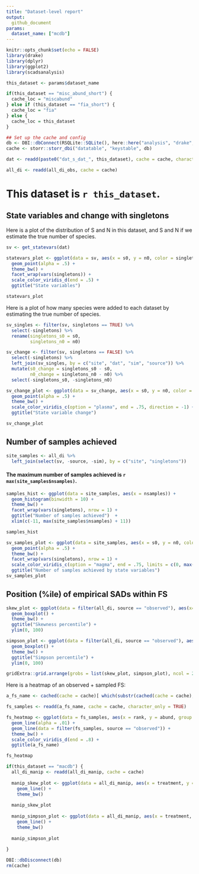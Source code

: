 ```yaml
---
title: "Dataset-level report"
output: 
  github_document
params:
  dataset_name: ["mcdb"]
---
```


```r
knitr::opts_chunk$set(echo = FALSE)
library(drake)
library(dplyr)
library(ggplot2)
library(scadsanalysis)

this_dataset <- params$dataset_name

if(this_dataset == "misc_abund_short") {
  cache_loc = "miscabund"
} else if (this_dataset == "fia_short") {
  cache_loc = "fia" 
} else {
  cache_loc = this_dataset
}

## Set up the cache and config
db <- DBI::dbConnect(RSQLite::SQLite(), here::here("analysis", "drake", paste0("drake-cache-", cache_loc, ".sqlite")))
cache <- storr::storr_dbi("datatable", "keystable", db)

dat <- readd(paste0("dat_s_dat_", this_dataset), cache = cache, character_only = T) 

all_di <- readd(all_di_obs, cache = cache)


```
# This dataset is `r this_dataset`.

## State variables and change with singletons

Here is a plot of the distribution of S and N in this dataset, and S and N if we estimate the true number of species.

```r

sv <- get_statevars(dat)

statevars_plot <- ggplot(data = sv, aes(x = s0, y = n0, color = singletons)) +
  geom_point(alpha = .5) +
  theme_bw() +
  facet_wrap(vars(singletons)) +
  scale_color_viridis_d(end = .5) +
  ggtitle("State variables")

statevars_plot
```

Here is a plot of how many species were added to each dataset by estimating the true number of species.

```r
sv_singles <- filter(sv, singletons == TRUE) %>%
  select(-singletons) %>%
  rename(singletons_s0 = s0,
         singletons_n0 = n0)

sv_change <- filter(sv, singletons == FALSE) %>%
  select(-singletons) %>%
  left_join(sv_singles, by = c("site", "dat", "sim", "source")) %>%
  mutate(s0_change = singletons_s0 - s0,
         n0_change = singletons_n0 - n0) %>%
  select(-singletons_s0, -singletons_n0)

sv_change_plot <- ggplot(data = sv_change, aes(x = s0, y = n0, color = log(s0_change))) +
  geom_point(alpha = .5) +
  theme_bw() +
  scale_color_viridis_c(option = "plasma", end = .75, direction = -1) +
  ggtitle("State variable change")

sv_change_plot
```

## Number of samples achieved

```r

site_samples <- all_di %>%
  left_join(select(sv, -source, -sim), by = c("site", "singletons"))
```

#### The maximum number of samples achieved is `r max(site_samples$nsamples)`.

```r
samples_hist <- ggplot(data = site_samples, aes(x = nsamples)) +
  geom_histogram(binwidth = 10) +
  theme_bw() +
  facet_wrap(vars(singletons), nrow = 1) +
  ggtitle("Number of samples achieved")  +
  xlim(c(-11, max(site_samples$nsamples) + 11))

samples_hist

sv_samples_plot <- ggplot(data = site_samples, aes(x = s0, y = n0, color = nsamples)) +
  geom_point(alpha = .5) +
  theme_bw() +
  facet_wrap(vars(singletons), nrow = 1) +
  scale_color_viridis_c(option = "magma", end = .75, limits = c(0, max(site_samples$nsamples))) +
  ggtitle("Number of samples achieved by state variables")
sv_samples_plot

```

## Position (%ile) of empirical SADs within FS

```r

skew_plot <- ggplot(data = filter(all_di, source == "observed"), aes(x= singletons, y = skew_percentile)) +
  geom_boxplot() +
  theme_bw() +
  ggtitle("Skewness percentile") +
  ylim(0, 100)

simpson_plot <- ggplot(data = filter(all_di, source == "observed"), aes(x= singletons, y = simpson_percentile)) +
  geom_boxplot() +
  theme_bw() +
  ggtitle("Simpson percentile") +
  ylim(0, 100)

gridExtra::grid.arrange(grobs = list(skew_plot, simpson_plot), ncol = 2)
```


Here is a heatmap of an observed + sampled FS:

```r

a_fs_name <- cached(cache = cache)[ which(substr(cached(cache = cache), 0, 3) == "fs_")[1]]

fs_samples <- readd(a_fs_name, cache = cache, character_only = TRUE)

fs_heatmap <- ggplot(data = fs_samples, aes(x = rank, y = abund, group = sim, color = source)) +
  geom_line(alpha = .01) +
  geom_line(data = filter(fs_samples, source == "observed")) +
  theme_bw() +
  scale_color_viridis_d(end = .8) +
  ggtitle(a_fs_name)

fs_heatmap

```


```r

if(this_dataset == "macdb") {
  all_di_manip <- readd(all_di_manip, cache = cache) 
  
  manip_skew_plot <- ggplot(data = all_di_manip, aes(x = treatment, y = skew_percentile, group = studyID)) +
    geom_line() +
    theme_bw()
  
  manip_skew_plot
 
  manip_simpson_plot <- ggplot(data = all_di_manip, aes(x = treatment, y = simpson_percentile, group = studyID)) +
    geom_line() +
    theme_bw()
  
  manip_simpson_plot
   
}

```

```r

DBI::dbDisconnect(db)
rm(cache)
```
